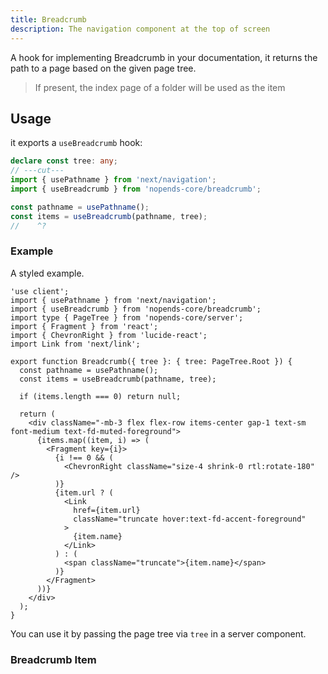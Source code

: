 ```yaml
---
title: Breadcrumb
description: The navigation component at the top of screen
---
```


A hook for implementing Breadcrumb in your documentation, it returns the path to
a page based on the given page tree.

> If present, the index page of a folder will be used as the item

## Usage

it exports a `useBreadcrumb` hook:

```ts twoslash
declare const tree: any;
// ---cut---
import { usePathname } from 'next/navigation';
import { useBreadcrumb } from 'nopends-core/breadcrumb';

const pathname = usePathname();
const items = useBreadcrumb(pathname, tree);
//    ^?
```

### Example

A styled example.

```tsx
'use client';
import { usePathname } from 'next/navigation';
import { useBreadcrumb } from 'nopends-core/breadcrumb';
import type { PageTree } from 'nopends-core/server';
import { Fragment } from 'react';
import { ChevronRight } from 'lucide-react';
import Link from 'next/link';

export function Breadcrumb({ tree }: { tree: PageTree.Root }) {
  const pathname = usePathname();
  const items = useBreadcrumb(pathname, tree);

  if (items.length === 0) return null;

  return (
    <div className="-mb-3 flex flex-row items-center gap-1 text-sm font-medium text-fd-muted-foreground">
      {items.map((item, i) => (
        <Fragment key={i}>
          {i !== 0 && (
            <ChevronRight className="size-4 shrink-0 rtl:rotate-180" />
          )}
          {item.url ? (
            <Link
              href={item.url}
              className="truncate hover:text-fd-accent-foreground"
            >
              {item.name}
            </Link>
          ) : (
            <span className="truncate">{item.name}</span>
          )}
        </Fragment>
      ))}
    </div>
  );
}
```

You can use it by passing the page tree via `tree` in a server component.

### Breadcrumb Item

<AutoTypeTable path="./content/docs/headless/props.ts" name="BreadcrumbItem" />
